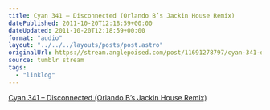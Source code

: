 ```yaml
---
title: Cyan 341 – Disconnected (Orlando B’s Jackin House Remix)
datePublished: 2011-10-20T12:18:59+00:00
dateUpdated: 2011-10-20T12:18:59+00:00
format: "audio"
layout: "../../../layouts/posts/post.astro"
originalUrl: https://stream.anglepoised.com/post/11691278797/cyan-341-disconnected-orlando-bs-jackin-house
source: tumblr stream
tags:
  - "linklog"
---
```


[Cyan 341 &#8211; Disconnected (Orlando B&rsquo;s Jackin House Remix)][1]

[1]: http://soundcloud.com/the-veal-pen/cyan-341-disconnected-orlando
